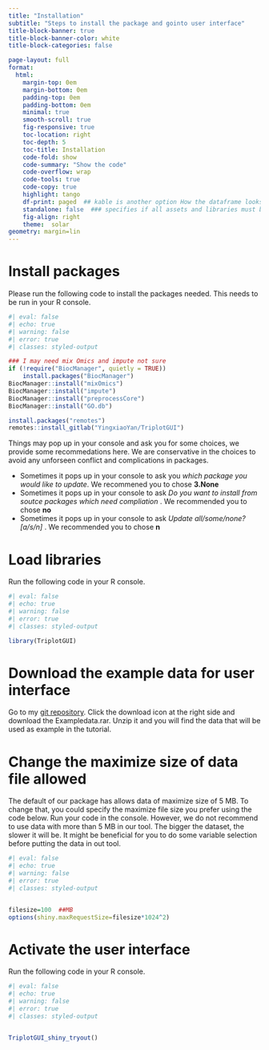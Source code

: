 ```yaml
---
title: "Installation"
subtitle: "Steps to install the package and gointo user interface"
title-block-banner: true
title-block-banner-color: white
title-block-categories: false

page-layout: full
format:
  html: 
    margin-top: 0em
    margin-bottom: 0em
    padding-top: 0em
    padding-bottom: 0em
    minimal: true
    smooth-scroll: true
    fig-responsive: true
    toc-location: right
    toc-depth: 5
    toc-title: Installation
    code-fold: show
    code-summary: "Show the code"
    code-overflow: wrap
    code-tools: true
    code-copy: true
    highlight: tango
    df-print: paged  ## kable is another option How the dataframe looks like 
    standalone: false  ### specifies if all assets and libraries must be integrated into the output html file as a standalone document.
    fig-align: right
    theme:  solar
geometry: margin=lin  
---
```


# Install packages

Please run the following code to install the packages needed. This needs to be run in your R console.

```r
#| eval: false
#| echo: true
#| warning: false
#| error: true
#| classes: styled-output

### I may need mix Omics and impute not sure
if (!require("BiocManager", quietly = TRUE))
    install.packages("BiocManager")
BiocManager::install("mixOmics")
BiocManager::install("impute")
BiocManager::install("preprocessCore")
BiocManager::install("GO.db")

install.packages("remotes")
remotes::install_gitlab("YingxiaoYan/TriplotGUI")
```

Things may pop up in your console and ask you for some choices, we provide some recommedations here. We are conservative in the choices to avoid any unforseen conflict and complications in packages.

<ul>

<li>Sometimes it pops up in your console to ask you *which package you would like to update*. We recommened you to chose **3.None**</li>

<li>Sometimes it pops up in your console to ask *Do you want to install from soutce packages which need compliation* . We recommended you to chose **no**</li>

<li>Sometimes it pops up in your console to ask *Update all/some/none?\[a/s/n\]* . We recommended you to chose **n**</li>

</ul>

# Load libraries

Run the following code in your R console.

```r
#| eval: false
#| echo: true
#| warning: false
#| error: true
#| classes: styled-output

library(TriplotGUI)
```

# Download the example data for user interface

Go to my [git repository](https://gitlab.com/YingxiaoYan/triplotgui/-/blob/main/Example_data.rar?ref_type=heads){target="_blank"}. Click the download icon at the right side and download the Exampledata.rar. Unzip it and you will find the data that will be used as example in the tutorial.

# Change the maximize size of data file allowed

The default of our package has allows data of maximize size of 5 MB. To change that, you could specify the maximize file size you prefer using the code below. Run your code in the console. However, we do not recommend to use data with more than 5 MB in our tool. The bigger the dataset, the slower it will be. It might be beneficial for you to do some variable selection before putting the data in out tool.

```r
#| eval: false
#| echo: true
#| warning: false
#| error: true
#| classes: styled-output


filesize=100  ##MB
options(shiny.maxRequestSize=filesize*1024^2)

```

# Activate the user interface

Run the following code in your R console.

```r
#| eval: false
#| echo: true
#| warning: false
#| error: true
#| classes: styled-output


TriplotGUI_shiny_tryout()

```
